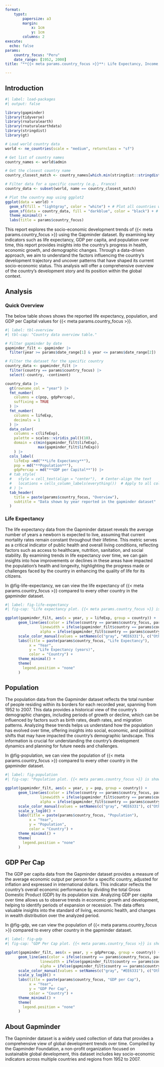 ```yaml
---
format: 
    typst:
        papersize: a3
        margin:
            x: 1cm
            y: 1cm
        columns: 2
execute: 
  echo: false
params:
    country_focus: "Peru"
    date_range: [1952, 2000]
title: "**{{< meta params.country_focus >}}**: Life Expectancy, Income, and Population: A Data-Driven Exploration"

---
```

## Introduction

```r
#| label: load-packages
#| output: false

library(gapminder)
library(tidyverse)
library(rnaturalearth)
library(rnaturalearthdata)
library(stringdist)
library(gt)
```

```r
# Load world country data
world <- ne_countries(scale = "medium", returnclass = "sf")

# Get list of country names
country_names <- world$admin

# Get the closest country name
country_closest_match <- country_names[which.min(stringdist::stringdist(params$country_focus, country_names, method = "jaccard", q = 3))]

# Filter data for a specific country (e.g., France)
country_data <- subset(world, name == country_closest_match)

# Plot the country map using ggplot2
ggplot(data = world) +
  geom_sf(fill = "lightgray", color = "white") + # Plot all countries with a base color
  geom_sf(data = country_data, fill = "darkblue", color = "black") + # Highlight the specific country
  theme_minimal() +
  labs(title = params$country_focus)
```

This report explores the socio-economic development trends of {{< meta params.country_focus >}} using the Gapminder dataset. By examining key indicators such as life expectancy, GDP per capita, and population over time, this report provides insights into the country's progress in health, economic growth, and demographic changes. Through a data-driven approach, we aim to understand the factors influencing the country's development trajectory and uncover patterns that have shaped its current socio-economic status. This analysis will offer a comprehensive overview of the country's development story and its position within the global context.

## Analysis

### Quick Overview
The below table shows shows the reported life expectancy, population, and GDP per Capital values for {{< meta params.country_focus >}}.

```r
#| label: tbl-overview
#| tbl-cap: "Country data overview table."

# Filter gapminder by date
gapminder_filt <- gapminder |> 
  filter(year >= params$date_range[1] & year <= params$date_range[2])

# Filter the dataset for the specific country
country_data <- gapminder_filt |> 
  filter(country == params$country_focus) |> 
  select(-country, -continent)

country_data |> 
  gt(rowname_col = "year") |> 
  fmt_number(
    columns = c(pop, gdpPercap),
    suffixing = TRUE
  ) |> 
  fmt_number(
    columns = lifeExp,
    decimals = 1
  ) |> 
  data_color(
    columns = c(lifeExp),
    palette = scales::viridis_pal()(10),
    domain = c(min(gapminder_filt$lifeExp), 
               max(gapminder_filt$lifeExp))
    ) |> 
  cols_label(
    lifeExp =md("**Life Expectancy**"),
    pop = md("**Population**"),
    gdpPercap = md("**GDP per Capital**")) |> 
  # tab_style(
  #   style = cell_text(align = "center"),  # Center-align the text
  #   locations = cells_column_labels(everything())  # Apply to all column labels
  # ) |> 
  tab_header(
    title = paste(params$country_focus, "Overview"),
    subtitle = "Data shown by year reported in the gapminder dataset"
  )
```

### Life Expectancy

The life expectancy data from the Gapminder dataset reveals the average number of years a newborn is expected to live, assuming that current mortality rates remain constant throughout their lifetime. This metric serves as a critical indicator of public health and overall living conditions, reflecting factors such as access to healthcare, nutrition, sanitation, and social stability. By examining trends in life expectancy over time, we can gain insights into how improvements or declines in these areas have impacted the population's health and longevity, highlighting the progress made or challenges faced by the country in enhancing the quality of life for its citizens.

In @fig-life-expectancy, we can view the life expectancy of {{< meta params.country_focus >}} compared to every other country in the gapminder dataset.

```r
#| label: fig-life-expectancy
#| fig-cap: "Life expectancy plot. {{< meta params.country_focus >}} is shown in orange. Every other country is shown in grey."

ggplot(gapminder_filt, aes(x = year, y = lifeExp, group = country)) +
      geom_line(aes(color = ifelse(country == params$country_focus, params$country_focus, "Other")),
                linewidth = ifelse(gapminder_filt$country == params$country_focus, 1.5, 0.7), 
                alpha = ifelse(gapminder_filt$country == params$country_focus, 1, 0.3)) +
      scale_color_manual(values = setNames(c("gray", "#EE6331"), c("Other", params$country_focus))) +
      labs(title = paste(params$country_focus, "Life Expectancy"),
           x = "Year",
           y = "Life Expectancy (years)",
           color = "Country") +
      theme_minimal() +
      theme(
        legend.position = "none"
      )
```

## Population

The population data from the Gapminder dataset reflects the total number of people residing within its borders for each recorded year, spanning from 1952 to 2007. This data provides a historical view of the country's demographic changes, including periods of growth or decline, which can be influenced by factors such as birth rates, death rates, and migration patterns. Analyzing these trends helps us understand how the population has evolved over time, offering insights into social, economic, and political shifts that may have impacted the country’s demographic landscape. This information is crucial for understanding the country's development dynamics and planning for future needs and challenges.

In @fig-population, we can view the population of {{< meta params.country_focus >}} compared to every other country in the gapminder dataset.

```r
#| label: fig-population
#| fig-cap: "Population plot. {{< meta params.country_focus >}} is shown in orange. Every other country is shown in grey."

ggplot(gapminder_filt, aes(x = year, y = pop, group = country)) +
      geom_line(aes(color = ifelse(country == params$country_focus, params$country_focus, "Other")),
                linewidth = ifelse(gapminder_filt$country == params$country_focus, 1.5, 0.7), 
                alpha = ifelse(gapminder_filt$country == params$country_focus, 1, 0.3)) +
      scale_color_manual(values = setNames(c("gray", "#EE6331"), c("Other", params$country_focus))) +
      scale_y_log10() +
      labs(title = paste(params$country_focus, "Population"),
           x = "Year",
           y = "Population",
           color = "Country") +
      theme_minimal() +
      theme(
        legend.position = "none"
      )
```

## GDP Per Cap

The GDP per capita data from the Gapminder dataset provides a measure of the average economic output per person for a specific country, adjusted for inflation and expressed in international dollars. This indicator reflects the country's overall economic performance by dividing the total Gross Domestic Product (GDP) by its population size. Analyzing GDP per capita over time allows us to observe trends in economic growth and development, helping to identify periods of expansion or recession. The data offers valuable insights into the standard of living, economic health, and changes in wealth distribution over the analyzed period.

In @fig-gdp, we can view the population of {{< meta params.country_focus >}} compared to every other country in the gapminder dataset.

```r
#| label: fig-gdp
#| fig-cap: "GDP Per Cap plot. {{< meta params.country_focus >}} is shown in orange. Every other country is shown in grey. GDP per capita measures the value of everything produced in a country during a year, divided by the number of people. The unit is constant dollars adjusted for inflation in 2017’s prices."

ggplot(gapminder_filt, aes(x = year, y = gdpPercap, group = country)) +
      geom_line(aes(color = ifelse(country == params$country_focus, params$country_focus, "Other")),
                linewidth = ifelse(gapminder_filt$country == params$country_focus, 1.5, 0.7), 
                alpha = ifelse(gapminder_filt$country == params$country_focus, 1, 0.3)) +
      scale_color_manual(values = setNames(c("gray", "#EE6331"), c("Other", params$country_focus))) +
      scale_y_log10() +
      labs(title = paste(params$country_focus, "GDP per Cap"),
           x = "Year",
           y = "GDP Per Cap",
           color = "Country") +
      theme_minimal() +
      theme(
        legend.position = "none"
      )
```

## About Gapminder
The Gapminder dataset is a widely used collection of data that provides a comprehensive view of global development trends over time. Compiled by the Gapminder Foundation, a non-profit organization focused on sustainable global development, this dataset includes key socio-economic indicators across multiple countries and regions from 1952 to 2007.
